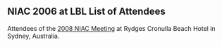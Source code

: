 ==NIAC 2006 at LBL List of Attendees==

Attendees of the 
[[NIAC2008|2008 NIAC Meeting]] at Rydges Cronulla Beach Hotel in Sydney, Australia.

{| border="1"
|-
|}